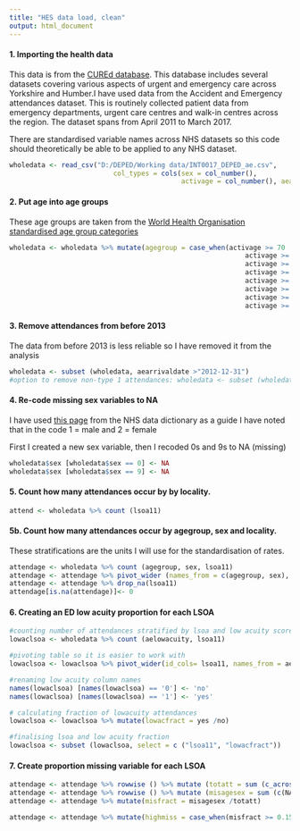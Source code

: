 ```yaml
---
title: "HES data load, clean"
output: html_document
---
```



#### 1. Importing the health data
This data is from the [CUREd database](https://www.sheffield.ac.uk/scharr/research/centres/cure/projects/cured-how-access-data). This database includes several datasets covering various aspects of urgent and emergency care across Yorkshire and Humber.I have used data from the Accident and Emergency attendances dataset. This is routinely collected patient data from emergency departments, urgent care centres and walk-in centres across the region. The dataset spans from April 2011 to March 2017.

There are standardised variable names across NHS datasets so this code should theoretically be able to be applied to any NHS dataset.

<!--- I found that I could bring in the required columns with read_csv and fread, although I couldn't include the column types in the fread comamnd --->
```r
wholedata <- read_csv("D:/DEPED/Working data/INT0017_DEPED_ae.csv", 
                          col_types = cols(sex = col_number(), 
                                           activage = col_number(), aearrivaldate = col_date(format = "%Y-%m-%d")),col_select = c("activage", "aearrivaldate", "sex", "lsoa11", "aelowacuity", "aedepttype") )
```

#### 2. Put age into age groups
These age groups are taken from the [World Health Organisation standardised age group categories](https://seer.cancer.gov/stdpopulations/world.who.html)
```r
wholedata <- wholedata %>% mutate(agegroup = case_when(activage >= 70  & activage <= 119 ~ 'age8',
                                                           activage >= 60  & activage <= 69 ~ 'age7',
                                                           activage >= 50  & activage <= 59 ~ 'age6',
                                                           activage >= 40  & activage <= 49 ~ 'age5',
                                                           activage >= 30  & activage <= 39 ~ 'age4',
                                                           activage >= 20  & activage <= 29 ~ 'age3',
                                                           activage >= 10  & activage <= 19 ~ 'age2',
                                                           activage >= 0  & activage <= 9 ~ 'age1'))

```

#### 3. Remove attendances from before 2013
The data from before 2013 is less reliable so I have removed it from the analysis
``` r
wholedata <- subset (wholedata, aearrivaldate >"2012-12-31")
#option to remove non-type 1 attendances: wholedata <- subset (wholedata, aedepttype = "01")
```

#### 4. Re-code missing sex variables to NA
I have used [this page](https://www.datadictionary.nhs.uk/data_elements/person_stated_gender_code.html) from the NHS data dictionary as a guide
I have noted that in the code 1 = male and 2 = female

First I created a new sex variable, then I recoded 0s and 9s to NA (missing)
``` r
wholedata$sex [wholedata$sex == 0] <- NA
wholedata$sex [wholedata$sex == 9] <- NA
```

#### 5. Count how many attendances occur by by locality.

```r
attend <- wholedata %>% count (lsoa11)

```

#### 5b. Count how many attendances occur by agegroup, sex and locality.
These stratifications are the units I will use for the standardisation of rates.
<!--- I then rearranged the layout of the table, ready for when it is merged with the census data --->
```r
attendage <- wholedata %>% count (agegroup, sex, lsoa11)
attendage <- attendage %>% pivot_wider (names_from = c(agegroup, sex), values_from = n)
attendage <- attendage %>% drop_na(lsoa11)
attendage[is.na(attendage)]<- 0


```


#### 6. Creating an ED low acuity proportion for each LSOA

```r
#counting number of attendances stratified by lsoa and low acuity score
lowaclsoa <- wholedata %>% count (aelowacuity, lsoa11)

#pivoting table so it is easier to work with
lowaclsoa <- lowaclsoa %>% pivot_wider(id_cols= lsoa11, names_from = aelowacuity, values_from = n)

#renaming low acuity column names
names(lowaclsoa) [names(lowaclsoa) == '0'] <- 'no'
names(lowaclsoa) [names(lowaclsoa) == '1'] <- 'yes'

# calculating fraction of lowacuity attendances
lowaclsoa <- lowaclsoa %>% mutate(lowacfract = yes /no)

#finalising lsoa and low acuity fraction
lowaclsoa <- subset (lowaclsoa, select = c ("lsoa11", "lowacfract"))
```

#### 7. Create proportion missing variable for each LSOA
```r
attendage <- attendage %>% rowwise () %>% mutate (totatt = sum (c_across(age1_1:NA_NA), na.rm = TRUE))
attendage <- attendage %>% rowwise () %>% mutate (misagesex = sum (c(NA_1, NA_2, age1_NA, age2_NA, age3_NA, age4_NA, age5_NA, age6_NA, age7_NA, age8_NA, NA_NA)), misage = sum(c(NA_1,NA_2,NA_NA)), missex = sum(c(age1_NA, age2_NA, age3_NA, age4_NA, age5_NA, age6_NA, age7_NA, age8_NA, NA_NA)))
attendage <- attendage %>% mutate(misfract = misagesex /totatt)

attendage <- attendage %>% mutate(highmiss = case_when(misfract >= 0.15 ~ 1, misfract  < 0.15 ~ 0))
```

